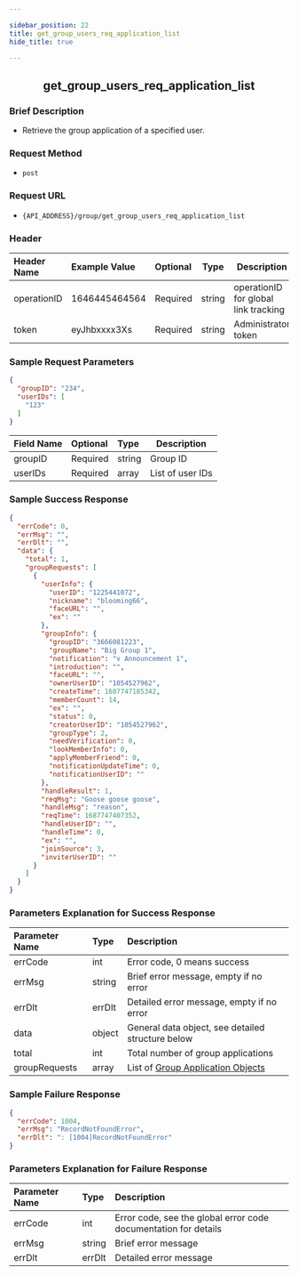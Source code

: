 ```yaml
---

sidebar_position: 22
title: get_group_users_req_application_list
hide_title: true

---
```


<center>

## get_group_users_req_application_list

</center>

### Brief Description
- Retrieve the group application of a specified user.
### Request Method
- `post` 
### Request URL
- `{API_ADDRESS}/group/get_group_users_req_application_list` 

### Header
|Header Name|Example Value|Optional|Type|Description|
|:----    |:-------    |:--- |---|------      |
|operationID|1646445464564|Required|string|operationID for global link tracking|
|token|eyJhbxxxx3Xs|Required|string|Administrator token|

### Sample Request Parameters

```json
{
  "groupID": "234",
  "userIDs": [
    "123"
  ]
}
```
|Field Name|Optional|Type|Description|
|:----    |:-------    |:--- |---|
|groupID|Required|string|Group ID|
|userIDs|Required|array|List of user IDs|
### Sample Success Response

```json
{
  "errCode": 0,
  "errMsg": "",
  "errDlt": "",
  "data": {
    "total": 1,
    "groupRequests": [
      {
        "userInfo": {
          "userID": "1225441072",
          "nickname": "blooming66",
          "faceURL": "",
          "ex": ""
        },
        "groupInfo": {
          "groupID": "3666081223",
          "groupName": "Big Group 1",
          "notification": "v Announcement 1",
          "introduction": "",
          "faceURL": "",
          "ownerUserID": "1054527962",
          "createTime": 1687747185342,
          "memberCount": 14,
          "ex": "",
          "status": 0,
          "creatorUserID": "1054527962",
          "groupType": 2,
          "needVerification": 0,
          "lookMemberInfo": 0,
          "applyMemberFriend": 0,
          "notificationUpdateTime": 0,
          "notificationUserID": ""
        },
        "handleResult": 1,
        "reqMsg": "Goose goose goose",
        "handleMsg": "reason",
        "reqTime": 1687747407352,
        "handleUserID": "",
        "handleTime": 0,
        "ex": "",
        "joinSource": 3,
        "inviterUserID": ""
      }
    ]
  }
}
```
### Parameters Explanation for Success Response

|Parameter Name|Type|Description|
|:----    |:-------    |:--- |
|errCode|int|Error code, 0 means success|
|errMsg|string|Brief error message, empty if no error|
|errDlt|errDlt|Detailed error message, empty if no error|
|data|object|General data object, see detailed structure below|
|total|int|Total number of group applications|
|groupRequests|array|List of [Group Application Objects](/restapi/commonFields#grouprequestinfo)|

### Sample Failure Response

```json
{
  "errCode": 1004,
  "errMsg": "RecordNotFoundError",
  "errDlt": ": [1004]RecordNotFoundError"
}
```
### Parameters Explanation for Failure Response

|Parameter Name|Type|Description|
|:----    |:-------    |:--- |
|errCode|int|Error code, see the global error code documentation for details|
|errMsg|string|Brief error message|
|errDlt|errDlt|Detailed error message|